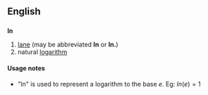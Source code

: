 ==English==
==={{abbreviation}}===
'''ln'''

# [[lane]] (may be abbreviated '''ln''' or '''ln.''')
# natural [[logarithm]]

====Usage notes====
* "ln" is used to represent a logarithm to the base <math>e</math>. Eg: <math> ln(e) = 1 </math>